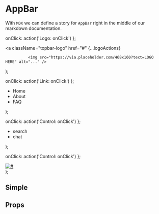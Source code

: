 
<Meta title='Components|Layout/AppBar' component={AppBar} />

# AppBar
With `MDX` we can define a story for `AppBar` right in the middle of our
markdown documentation.

  onClick: action('Logo: onClick')
};

  <a className="topbar-logo" href="#"
    {...logoActions}
  >
              <img src="https://via.placeholder.com/468x160?text=LOGO HERE" alt="..." />
  </a>
); 

  onClick: action('Link: onClick')
};

  <ul>
    <li>
      <Link {...linkActions}>Home</Link>
    </li>
    <li>
      <Link {...linkActions}>About</Link>
    </li>
    <li>
      <Link {...linkActions}>FAQ</Link>
    </li>
  </ul>
);

  onClick: action('Control: onClick')
};

  <ul className="topbar-controls">
    <li><a {...controlActions}><Icon  >search</Icon></a></li>
    <li><a {...controlActions}><Icon  >chat</Icon></a></li>
  </ul>
);

  onClick: action('Control: onClick')
};

  <div className="topbar-user">
    <a href="#" className="user-avatar">
      <img src={require("../../public/assets/avatar.png")} alt="#" />
      </a>
  </div>
);

## Simple 
<Preview>
  <Story name='Simple'>
    <AppBar
    logo={logo}
    links={links}
    controls={controls}
    userAvatar={userAvatar}
    />
  </Story>
</Preview>



## Props
<Props of={AppBar} />